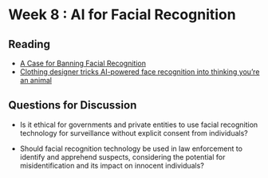 # Week 8 : AI for Facial Recognition


## Reading

- [A Case for Banning Facial Recognition](https://www.nytimes.com/2020/06/09/technology/facial-recognition-software.html)
- [Clothing designer tricks AI-powered face recognition into thinking you’re an animal](https://nypost.com/2023/01/25/clothing-designer-tricks-ai-powered-face-recognition/)

## Questions for Discussion

- Is it ethical for governments and private entities to use facial recognition technology for surveillance without explicit consent from individuals?

- Should facial recognition technology be used in law enforcement to identify and apprehend suspects, considering the potential for misidentification and its impact on innocent individuals?